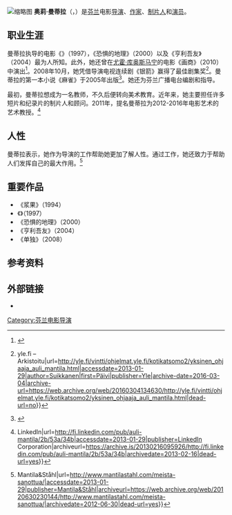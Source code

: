 [[File:Auli_Mantila.jpg|缩略图]]
'''奥莉·曼蒂拉'''（{{lang-fi|Auli Mantila}}，{{bd|1964年|5月27日}}）是[[芬兰|芬兰]]电影[[导演|导演]]、[[作家|作家]]、[[制片人|制片人]]和[[演员|演员]]。

== 职业生涯 ==
曼蒂拉执导的电影《{{le|收藏家（1997电影）|The Collector (1997 film)|收藏家}}》（1997），《恐惧的地理》（2000）以及《亨利吾友》（2004）最为人所知。此外，她还曾在[[尤霍·库奥斯马宁|尤霍·库奥斯马宁]]的电影《画商》（2010）中演出<ref>{{Cite web|title=ELONET – Auli Mantila|url=http://elonet.fi/name/he33hy/|accessdate=2013-01-29|publisher=KAVA|archive-date=2013-09-23|archive-url=https://web.archive.org/web/20130923064832/http://elonet.fi/name/he33hy/|dead-url=yes}}</ref>。2008年10月，她凭借导演电视连续剧《银箭》赢得了{{le|欧罗巴奖|Prix Europa}}最佳剧集奖<ref>{{Cite web|title=Yksinen – ohjaaja Auli Mantila {{!}} yle.fi – Arkistoitu|url=http://yle.fi/vintti/ohjelmat.yle.fi/kotikatsomo2/yksinen_ohjaaja_auli_mantila.html|accessdate=2013-01-29|author=Suikkanen|first=Päivi|publisher=Yle|archive-date=2016-03-04|archive-url=https://web.archive.org/web/20160304134630/http://yle.fi/vintti/ohjelmat.yle.fi/kotikatsomo2/yksinen_ohjaaja_auli_mantila.html|dead-url=no}}</ref>。曼蒂拉的第一本小说《麻雀》于2005年出版<ref>{{Cite web|title=Helsingin Sanomat – Verkkoliite|url=http://www2.hs.fi/extrat/kulttuuri/kirjallisuuspalkinto05/2005_mantila.html|accessdate=2013-01-29|author=Majander|first=Antti|publisher=Helsingin Sanomat|archiveurl=https://web.archive.org/web/20130923025238/http://www2.hs.fi/extrat/kulttuuri/kirjallisuuspalkinto05/2005_mantila.html|archivedate=2013-09-23|dead-url=no}}</ref>。她还为芬兰广播电台编剧和指导。

最初，曼蒂拉想成为一名教师，不久后便转向美术教育。近年来，她主要担任许多短片和纪录片的制片人和顾问。2011年，{{le|芬兰艺术理事会|Arts Council of Finland}}提名曼蒂拉为2012-2016年电影艺术的艺术教授。<ref>{{Cite web|title=Auli Mantila – Finland {{!}} LinkedIn|url=http://fi.linkedin.com/pub/auli-mantila/2b/53a/34b|accessdate=2013-01-29|publisher=LinkedIn Corporation|archiveurl=https://archive.is/20130216095926/http://fi.linkedin.com/pub/auli-mantila/2b/53a/34b|archivedate=2013-02-16|dead-url=yes}}</ref>

== 人性 ==
曼蒂拉表示，她作为导演的工作帮助她更加了解人性。通过工作，她还致力于帮助人们发挥自己的最大作用。<ref>{{Cite web|title=ME {{!}} Mantila&Ståhl|url=http://www.mantilastahl.com/meista-sanottua/|accessdate=2013-01-29|publisher=Mantila&Ståhl|archiveurl=https://web.archive.org/web/20120630230144/http://www.mantilastahl.com/meista-sanottua/|archivedate=2012-06-30|dead-url=yes}}</ref> 

== 重要作品 ==
*《浆果》（1994）
*《{{le|收藏家（1997电影）|The Collector (1997 film)|收藏家}}》（1997）
*《恐惧的地理》（2000）
*《亨利吾友》（2004）
*《单独》（2008）

== 参考资料 ==
{{Reflist}}

== 外部链接 ==
*{{Imdb name|0544122}}

{{DEFAULTSORT:Mantila, Auli}}
[[Category:芬兰电影导演|Category:芬兰电影导演]]